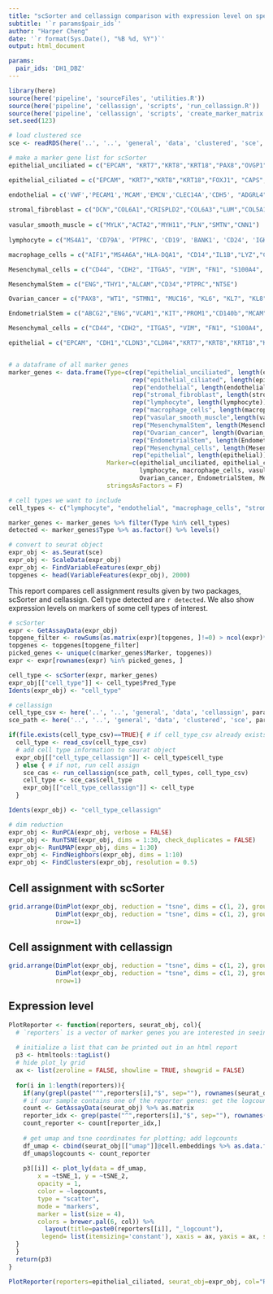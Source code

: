 ```yaml
---
title: "scSorter and cellassign comparison with expression level on specified cell types"
subtitle: '`r params$pair_ids`'
author: "Harper Cheng"
date: '`r format(Sys.Date(), "%B %d, %Y")`'
output: html_document

params:
  pair_ids: 'DH1_DBZ'
---
```


```r
library(here)
source(here('pipeline', 'sourceFiles', 'utilities.R'))
source(here('pipeline', 'cellassign', 'scripts', 'run_cellassign.R'))
source(here('pipeline', 'cellassign', 'scripts', 'create_marker_matrix.R'))
set.seed(123)
```

```r

# load clustered sce
sce <- readRDS(here('..', '..', 'general', 'data', 'clustered', 'sce', params$pair_ids, 'sce_clus.rds'))

# make a marker gene list for scSorter
epithelial_unciliated = c("EPCAM", "KRT7","KRT8","KRT18","PAX8","OVGP1", "KRT19", "LCN2",'WFDC2', 'KLF5', 'SDC4', 'UCA1', 'TACSTD2', 'LINC01541', 'ELF3', 'C1orf186', 'DSP', 'CLDN4', 'PERP', 'KRT18', 'CD9', 'USP53',"CDH1","CLDN3","CLDN4","FUT4")

epithelial_ciliated = c("EPCAM", "KRT7","KRT8","KRT18","FOXJ1", "CAPS", "DYDC2", "CTH", "TP73", "SNTN","WDR16","FAM92B","C20orf85","C20orf88","TPPP3","C9orf24","FAM183A","C1orf194","PIFO","CDH1","CLDN3","CLDN4","FUT4")

endothelial = c('VWF','PECAM1','MCAM','EMCN','CLEC14A','CDH5', "ADGRL4", "PCDH17", "RNASE1")
    
stromal_fibroblast = c("DCN","COL6A1","CRISPLD2","COL6A3","LUM","COL5A1")
    
vasular_smooth_muscle = c("MYLK","ACTA2","MYH11","PLN","SMTN","CNN1")
    
lymphocyte = c("MS4A1", 'CD79A', 'PTPRC', 'CD19', 'BANK1', 'CD24', 'IGKC', "CD4","CD2","CD3G","CD3D","CD28","CD3E", "CCL5", "STK17B", "PTPRC")

macrophage_cells = c("AIF1","MS4A6A","HLA-DQA1", "CD14","IL1B","LYZ","CYBB","HLA-DQB1", "PLEK","HLA-DPA1", "HLA-DPB1", "HLA-DRB5", "HLA-DRB6")

Mesenchymal_cells = c("CD44", "CDH2", "ITGA5", "VIM", "FN1", "S100A4", "TNC", "MMP2", "ACTA2", "TWIST1", "WNT5A", "SNAI2", "ZEB1", "ZEB2")

MesenchymalStem = c("ENG","THY1","ALCAM","CD34","PTPRC","NT5E")

Ovarian_cancer = c("PAX8", "WT1", "STMN1", "MUC16", "KL6", "KL7", "KL8")

EndometrialStem = c("ABCG2","ENG","VCAM1","KIT","PROM1","CD140b","MCAM","CD166","ITGB1","PECAM1","CD34","CD44","PTPRC","ITGA4","ICAM1","NT5E","THY1","IPO13","LGR5","MSI1","NES","POU5F1","SOX2","SSEA4")

Mesenchymal_cells = c("CD44", "CDH2", "ITGA5", "VIM", "FN1", "S100A4", "TNC", "MMP2", "ACTA2", "TWIST1", "WNT5A", "SNAI2", "ZEB1", "ZEB2")

epithelial = c("EPCAM", "CDH1","CLDN3","CLDN4","KRT7","KRT8","KRT18","KRT19","FUT4")


# a dataframe of all marker genes
marker_genes <- data.frame(Type=c(rep("epithelial_unciliated", length(epithelial_unciliated)),
                                  rep("epithelial_ciliated", length(epithelial_ciliated)),
                                  rep("endothelial", length(endothelial)),
                                  rep("stromal_fibroblast", length(stromal_fibroblast)),
                                  rep("lymphocyte", length(lymphocyte)),
                                  rep("macrophage_cells", length(macrophage_cells)),
                                  rep("vasular_smooth_muscle",length(vasular_smooth_muscle)),
                                  rep("MesenchymalStem", length(MesenchymalStem)),
                                  rep("Ovarian_cancer", length(Ovarian_cancer)),
                                  rep("EndometrialStem", length(EndometrialStem)),
                                  rep("Mesenchymal_cells", length(Mesenchymal_cells)),
                                  rep("epithelial", length(epithelial))),
                           Marker=c(epithelial_unciliated, epithelial_ciliated, endothelial, stromal_fibroblast, 
                                    lymphocyte, macrophage_cells, vasular_smooth_muscle, MesenchymalStem, 
                                    Ovarian_cancer, EndometrialStem, Mesenchymal_cells, epithelial),
                           stringsAsFactors = F)

# cell types we want to include 
cell_types <- c("lymphocyte", "endothelial", "macrophage_cells", "stromal_fibroblast", "MesenchymalStem", "vasular_smooth_muscle", "EndometrialStem", "Ovarian_cancer", "Mesenchymal_cells", "epithelial")

marker_genes <- marker_genes %>% filter(Type %in% cell_types)
detected <- marker_genes$Type %>% as.factor() %>% levels()

# convert to seurat object
expr_obj <- as.Seurat(sce)
expr_obj <- ScaleData(expr_obj)
expr_obj <- FindVariableFeatures(expr_obj)
topgenes <- head(VariableFeatures(expr_obj), 2000)

```

This report compares cell assignment results given by two packages, scSorter and cellassign. Cell type detected are `r detected`. We also show expression levels on markers of some cell types of interest.


```r

# scSorter
expr <- GetAssayData(expr_obj)
topgene_filter <- rowSums(as.matrix(expr)[topgenes, ]!=0) > ncol(expr)*.1
topgenes <- topgenes[topgene_filter]
picked_genes <- unique(c(marker_genes$Marker, topgenes))
expr <- expr[rownames(expr) %in% picked_genes, ]

cell_type <- scSorter(expr, marker_genes)
expr_obj[["cell_type"]] <- cell_type$Pred_Type
Idents(expr_obj) <- "cell_type"

```


```r

# cellassign
cell_type_csv <- here('..', '..', 'general', 'data', 'cellassign', params$pair_ids, 'cell_types.csv')
sce_path <- here('..', '..', 'general', 'data', 'clustered', 'sce', params$pair_ids, 'sce_clus.rds')

if(file.exists(cell_type_csv)==TRUE){ # if cell_type_csv already exists
  cell_type <- read_csv(cell_type_csv)
  # add cell type information to seurat object
  expr_obj[["cell_type_cellassign"]] <- cell_type$cell_type
  } else { # if not, run cell assign
    sce_cas <- run_cellassign(sce_path, cell_types, cell_type_csv)
    cell_type <- sce_cas$cell_type
    expr_obj[["cell_type_cellassign"]] <- cell_type
  }

Idents(expr_obj) <- "cell_type_cellassign"

# dim reduction
expr_obj <- RunPCA(expr_obj, verbose = FALSE)
expr_obj <- RunTSNE(expr_obj, dims = 1:30, check_duplicates = FALSE)
expr_obj<- RunUMAP(expr_obj, dims = 1:30)
expr_obj <- FindNeighbors(expr_obj, dims = 1:10)
expr_obj <- FindClusters(expr_obj, resolution = 0.5)

```

## Cell assignment with scSorter

```r

grid.arrange(DimPlot(expr_obj, reduction = "tsne", dims = c(1, 2), group.by="cell_type") + labs(title=paste0("scSorter: ", params$pair_ids)),
             DimPlot(expr_obj, reduction = "tsne", dims = c(1, 2), group.by="cluster") + labs(title=paste0("clustering: ", params$pair_ids)),
             nrow=1)

```

## Cell assignment with cellassign

```r

grid.arrange(DimPlot(expr_obj, reduction = "tsne", dims = c(1, 2), group.by="cell_type_cellassign") + labs(title=paste0("cellassign: ", params$pair_ids)),
             DimPlot(expr_obj, reduction = "tsne", dims = c(1, 2), group.by="cluster") + labs(title=paste0("clustering: ", params$pair_ids)),
             nrow=1)

```

## Expression level

```r

PlotReporter <- function(reporters, seurat_obj, col){
  # `reporters` is a vector of marker genes you are interested in seeing the expression level; `col` is the color of dots
  
  # initialize a list that can be printed out in an html report
  p3 <- htmltools::tagList()
  # hide plot_ly grid
  ax <- list(zeroline = FALSE, showline = TRUE, showgrid = FALSE)
  
  for(i in 1:length(reporters)){
    if(any(grepl(paste("^",reporters[i],"$", sep=""), rownames(seurat_obj), ignore.case = TRUE) == TRUE)){
    # if our sample contains one of the reporter genes: get the logcounts of this gene
    count <- GetAssayData(seurat_obj) %>% as.matrix  
    reporter_idx <- grep(paste("^",reporters[i],"$", sep=""), rownames(seurat_obj), ignore.case = TRUE)
    count_reporter <- count[reporter_idx,]
    
    # get umap and tsne coordinates for plotting; add logcounts 
    df_umap <- cbind(seurat_obj[["umap"]]@cell.embeddings %>% as.data.frame(), seurat_obj[["tsne"]]@cell.embeddings %>% as.data.frame())
    df_umap$logcounts <- count_reporter
  
    p3[[i]] <- plot_ly(data = df_umap,
        x = ~tSNE_1, y = ~tSNE_2,
        opacity = 1,
        color = ~logcounts,
        type = "scatter",
        mode = "markers",
        marker = list(size = 4), 
        colors = brewer.pal(6, col)) %>% 
          layout(title=paste0(reporters[[i]], "_logcount"),
         legend= list(itemsizing='constant'), xaxis = ax, yaxis = ax, showlegend=F)
  }
  }
  return(p3)
}

PlotReporter(reporters=epithelial_ciliated, seurat_obj=expr_obj, col="Reds")

```

